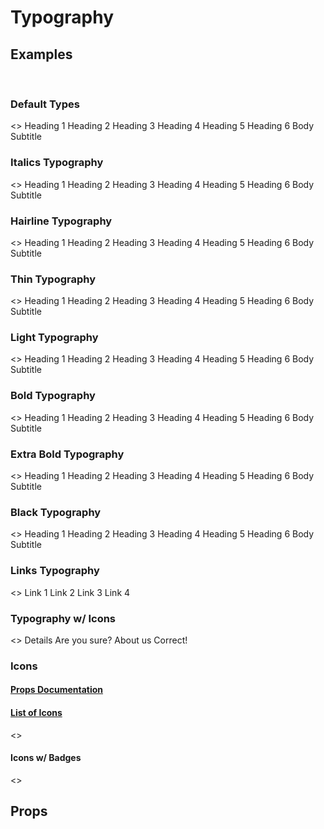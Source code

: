 
<Meta title="Typography" component={Typography} />

# Typography

## Examples
<br />

### Default Types
<Preview>
  <Story name="Default Typography">
    <>
      <Typography variant="h1">Heading 1</Typography>
      <Typography variant="h2">Heading 2</Typography>
      <Typography variant="h3">Heading 3</Typography>
      <Typography variant="h4">Heading 4</Typography>
      <Typography variant="h5">Heading 5</Typography>
      <Typography variant="h6">Heading 6</Typography>
      <Typography variant="body">Body</Typography>
      <Typography variant="subtitle">Subtitle</Typography>
    </>
  </Story>
</Preview>

### Italics Typography
<Preview>
  <Story name="Italics Typography">
    <>
      <Typography variant="h1" italic>Heading 1</Typography>
      <Typography variant="h2" italic>Heading 2</Typography>
      <Typography variant="h3" italic>Heading 3</Typography>
      <Typography variant="h4" italic>Heading 4</Typography>
      <Typography variant="h5" italic>Heading 5</Typography>
      <Typography variant="h6" italic>Heading 6</Typography>
      <Typography variant="body" italic>Body</Typography>
      <Typography variant="subtitle" italic>Subtitle</Typography>
    </>
  </Story>
</Preview>

### Hairline Typography
<Preview>
  <Story name="Hairline Typography">
    <>
      <Typography variant="h1" weight="hairline">Heading 1</Typography>
      <Typography variant="h2" weight="hairline">Heading 2</Typography>
      <Typography variant="h3" weight="hairline">Heading 3</Typography>
      <Typography variant="h4" weight="hairline">Heading 4</Typography>
      <Typography variant="h5" weight="hairline">Heading 5</Typography>
      <Typography variant="h6" weight="hairline">Heading 6</Typography>
      <Typography variant="body" weight="hairline">Body</Typography>
      <Typography variant="subtitle" weight="hairline">Subtitle</Typography>
    </>
  </Story>
</Preview>

### Thin Typography
<Preview>
  <Story name="Thin Typography">
    <>
      <Typography variant="h1" weight="thin">Heading 1</Typography>
      <Typography variant="h2" weight="thin">Heading 2</Typography>
      <Typography variant="h3" weight="thin">Heading 3</Typography>
      <Typography variant="h4" weight="thin">Heading 4</Typography>
      <Typography variant="h5" weight="thin">Heading 5</Typography>
      <Typography variant="h6" weight="thin">Heading 6</Typography>
      <Typography variant="body" weight="thin">Body</Typography>
      <Typography variant="subtitle" weight="thin">Subtitle</Typography>
    </>
  </Story>
</Preview>

### Light Typography
<Preview>
  <Story name="Light Typography">
    <>
      <Typography variant="h1" weight="light">Heading 1</Typography>
      <Typography variant="h2" weight="light">Heading 2</Typography>
      <Typography variant="h3" weight="light">Heading 3</Typography>
      <Typography variant="h4" weight="light">Heading 4</Typography>
      <Typography variant="h5" weight="light">Heading 5</Typography>
      <Typography variant="h6" weight="light">Heading 6</Typography>
      <Typography variant="body" weight="light">Body</Typography>
      <Typography variant="subtitle" weight="light">Subtitle</Typography>
    </>
  </Story>
</Preview>

### Bold Typography
<Preview>
  <Story name="Bold Typography">
    <>
      <Typography variant="h1" weight="bold">Heading 1</Typography>
      <Typography variant="h2" weight="bold">Heading 2</Typography>
      <Typography variant="h3" weight="bold">Heading 3</Typography>
      <Typography variant="h4" weight="bold">Heading 4</Typography>
      <Typography variant="h5" weight="bold">Heading 5</Typography>
      <Typography variant="h6" weight="bold">Heading 6</Typography>
      <Typography variant="body" weight="bold">Body</Typography>
      <Typography variant="subtitle" weight="bold">Subtitle</Typography>
    </>
  </Story>
</Preview>

### Extra Bold Typography
<Preview>
  <Story name="Extra Bold Typography">
    <>
      <Typography variant="h1" weight="extrabold">Heading 1</Typography>
      <Typography variant="h2" weight="extrabold">Heading 2</Typography>
      <Typography variant="h3" weight="extrabold">Heading 3</Typography>
      <Typography variant="h4" weight="extrabold">Heading 4</Typography>
      <Typography variant="h5" weight="extrabold">Heading 5</Typography>
      <Typography variant="h6" weight="extrabold">Heading 6</Typography>
      <Typography variant="body" weight="extrabold">Body</Typography>
      <Typography variant="subtitle" weight="extrabold">Subtitle</Typography>
    </>
  </Story>
</Preview>

### Black Typography
<Preview>
  <Story name="Black Typography">
    <>
      <Typography variant="h1" weight="black">Heading 1</Typography>
      <Typography variant="h2" weight="black">Heading 2</Typography>
      <Typography variant="h3" weight="black">Heading 3</Typography>
      <Typography variant="h4" weight="black">Heading 4</Typography>
      <Typography variant="h5" weight="black">Heading 5</Typography>
      <Typography variant="h6" weight="black">Heading 6</Typography>
      <Typography variant="body" weight="black">Body</Typography>
      <Typography variant="subtitle" weight="black">Subtitle</Typography>
    </>
  </Story>
</Preview>

### Links Typography
<Preview>
  <Story name="Links Typography">
    <>
      <Typography href="https://google.com" className="text-lg" variant="link" italic>Link 1</Typography>
      <Typography href="https://google.com" className="text-lg" variant="link" weight="thin">Link 2</Typography>
      <Typography href="https://google.com" className="text-secondary text-lg" variant="link" weight="bold">Link 3</Typography>
      <Typography href="https://google.com" className="text-secondary text-lg" variant="link">Link 4</Typography>
    </>
  </Story>
</Preview>

### Typography w/ Icons
<Preview>
  <Story name="Typography w/ Icons">
    <>
      <Typography variant="body" className="flex items-center text-secondary mt-2" iconProps={{ icon: 'align-left', className:'mr-2' }}>Details</Typography>
      <Typography variant="body" className="flex items-center text-secondary mt-2" iconProps={{ icon: 'help', className:'mr-2' }}>Are you sure?</Typography>
      <Typography variant="body" className="flex items-center text-secondary mt-2" iconProps={{ icon: 'info-sign', className:'mr-2' }}>About us</Typography>
      <Typography variant="body" className="flex items-center text-secondary mt-2" iconProps={{ icon: 'tick-circle', className:'mr-2' }}>Correct!</Typography>
    </>
  </Story>
</Preview>

### Icons
#### [Props Documentation](https://blueprintjs.com/docs/#core/components/icon)
#### [List of Icons](https://blueprintjs.com/docs/#icons)

<Preview>
  <Story name="Icons">
    <>
      <Typography variant="icon" className="text-secondary mr-2" icon="align-left" />
      <Typography variant="icon" className="text-secondary mr-2" icon="help" />
      <Typography variant="icon" className="text-secondary mr-2" icon="info-sign" />
      <Typography variant="icon" className="text-secondary mr-2" icon="tick-circle" />
      <Typography variant="icon" className="text-secondary mr-2" icon="add" />
      <Typography variant="icon" className="text-secondary mr-2" icon="add-to-artifact" />
      <Typography variant="icon" className="text-secondary mr-2" icon="filter-open" />
      <Typography variant="icon" className="text-secondary mr-2" icon="git-merge" />
      <Typography variant="icon" className="text-secondary mr-2" icon="git-pull" />
      <Typography variant="icon" className="text-secondary mr-2" icon="graph-remove" />
      <Typography variant="icon" className="text-secondary mr-2" icon="reset" />
      <Typography variant="icon" className="text-secondary mr-2" icon="sort" />
    </>
  </Story>
</Preview>

#### Icons w/ Badges
<Preview>
  <Story name="Icons w/Badge">
    <>
      <Typography badgeProps={{ className: 'p-2', value:'14' }} variant="icon" className="text-secondary mr-2" icon="align-left" iconSize={18} />
      <Typography badgeProps={{ className: 'p-2', value: '1', intent: 'dark-red' }} variant="icon" className="text-secondary mr-2" icon="notifications" iconSize={18} />
      <Typography badgeProps={{ className: 'p-2', value: '12', intent: 'blue' }} variant="icon" className="text-secondary mr-2" icon="info-sign" iconSize={18} />
      <Typography badgeProps={{ className: 'p-2', value: '99+', intent: 'green' }} variant="icon" className="text-secondary mr-2" icon="tick-circle" iconSize={18} />
      <Typography badgeProps={{ className: 'p-2', value: '1', intent: 'dark-yellow' }} variant="icon" className="text-secondary mr-2" icon="add" iconSize={18} />
    </>
  </Story>
</Preview>

## Props
<Props of={Typography} />